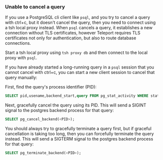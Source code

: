### Unable to cancel a query

If you use a PostgreSQL cli client like `psql`, and you try to cancel a query
with ctrl+c, but it doesn't cancel the query, then you need to connect using a
tsh local proxy instead.
When `psql` cancels a query, it establishes a new connection without TLS
certificates, however Teleport requires TLS certificates not only for
authentication, but also to route database connections.

Start a tsh local proxy using `tsh proxy db` and then connect to the local proxy
with `psql`.

If you have already started a long-running query in a `psql` session that you
cannot cancel with ctrl+c, you can start a new client session to cancel that
query manually:

First, find the query's process identifier (PID):
```sql
SELECT pid,usename,backend_start,query FROM pg_stat_activity WHERE state = 'active';
```

Next, gracefully cancel the query using its PID.
This will send a SIGINT signal to the postgres backend process for that query:
```sql
SELECT pg_cancel_backend(<PID>);
```

You should always try to gracefully terminate a query first, but if graceful
cancellation is taking too long, then you can forcefully terminate the query
instead.
This will send a SIGTERM signal to the postgres backend process for that query:

```sql
SELECT pg_terminate_backend(<PID>);
```
